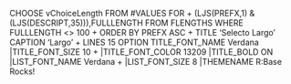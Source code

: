 CHOOSE vChoiceLength FROM #VALUES FOR +
   (LJS(PREFX,1) & (LJS(DESCRIPT,35))),FULLLENGTH FROM FLENGTHS WHERE FULLLENGTH <> 100  +
  ORDER BY PREFX ASC  +
  TITLE 'Selecto Largo' CAPTION 'Largo' +
  LINES 15 OPTION TITLE_FONT_NAME Verdana |TITLE_FONT_SIZE 10 +
  |TITLE_FONT_COLOR 13209 |TITLE_BOLD ON |LIST_FONT_NAME Verdana +
  |LIST_FONT_SIZE 8 |THEMENAME R:Base Rocks!